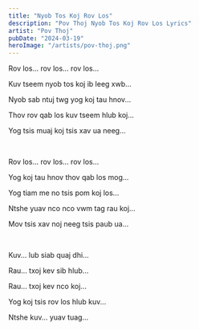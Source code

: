 ```yaml
---
title: "Nyob Tos Koj Rov Los"
description: "Pov Thoj Nyob Tos Koj Rov Los Lyrics"
artist: "Pov Thoj"
pubDate: "2024-03-19"
heroImage: "/artists/pov-thoj.png"
---
```


Rov los... rov los... rov los...

Kuv tseem nyob tos koj ib leeg xwb...

Nyob sab ntuj twg yog koj tau hnov...

Thov rov qab los kuv tseem hlub koj...

Yog tsis muaj koj tsis xav ua neeg...

<br />

Rov los... rov los... rov los...

Yog koj tau hnov thov qab los mog...

Yog tiam me no tsis pom koj los...

Ntshe yuav nco nco vwm tag rau koj...

Mov tsis xav noj neeg tsis paub ua...

<br />

Kuv... lub siab quaj dhi...

Rau... txoj kev sib hlub...

Rau... txoj kev nco koj...

Yog koj tsis rov los hlub kuv...

Ntshe kuv... yuav tuag...
